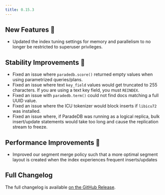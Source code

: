 ```yaml
---
title: 0.15.3
---
```


## New Features 🎉

- Updated the index tuning settings for memory and parallelism to no longer be restricted to superuser privileges.

## Stability Improvements 💪

- Fixed an issue where `paradedb.score()` returned empty values when using parametrized queries/plans.
- Fixed an issue where text `key_field` values would get truncated to 255 characters. If you are using a text key field, you must `REINDEX`.
- Fixed an issue with `paradedb.term()` could not find docs matching a full UUID value.
- Fixed an issue where the ICU tokenizer would block inserts if `libicu72` was installed.
- Fixed an issue where, if ParadeDB was running as a logical replica, bulk insert/update statements would take too long and cause the replication stream to freeze.

## Performance Improvements 🚀

- Improved our segment merge policy such that a more optimal segment layout is created when the index experiences frequent inserts/updates

## Full Changelog

The full changelog is available [on the GitHub Release](https://github.com/paradedb/paradedb/releases/tag/v0.15.3).
